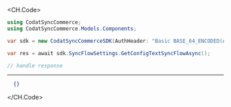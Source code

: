 
<CH.Code>
```csharp GetConfigTextSyncFlow.cs
using CodatSyncCommerce;
using CodatSyncCommerce.Models.Components;

var sdk = new CodatSyncCommerceSDK(AuthHeader: "Basic BASE_64_ENCODED(API_KEY)");

var res = await sdk.SyncFlowSettings.GetConfigTextSyncFlowAsync();

// handle response
```
---

```json Example Response
  {}
```
</CH.Code>
